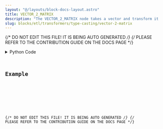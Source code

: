 ```yaml
---
layout: "@/layouts/block-docs-layout.astro"
title: VECTOR_2_MATRIX
description: "The VECTOR_2_MATRIX node takes a vector and transform it into matrix data type where"
slug: blocks/etl/transformers/type-casting/vector-2-matrix
---
```


{/* DO NOT EDIT THIS FILE! IT IS BEING AUTO GENERATED */}
{/* PLEASE REFER TO THE CONTRIBUTION GUIDE ON THE DOCS PAGE */}


<PythonDocsDisplay docstring={docstring} />
<details>
<summary>Python Code</summary>



<Code code={pythonCode} lang="py" wrap theme="dracula" />

[Find this Flojoy Block on GitHub](https://github.com/flojoy-ai/blocks/blob/main/blocks/ETL/TRANSFORMERS/TYPE_CASTING/VECTOR_2_MATRIX/VECTOR_2_MATRIX.py)

</details>

## Example


<GetHelpWidget />


<AppDisplay app={app} blockName="VECTOR_2_MATRIX" client:visible />


<Example />

{/* DO NOT EDIT THIS FILE! IT IS BEING AUTO GENERATED */}
{/* PLEASE REFER TO THE CONTRIBUTION GUIDE ON THE DOCS PAGE */}
